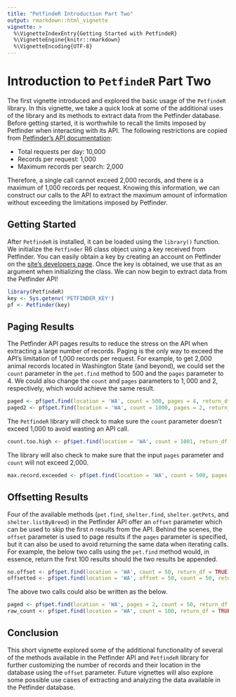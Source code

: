 ```yaml
---
title: "PetfindeR Introduction Part Two"
output: rmarkdown::html_vignette
vignette: >
  %\VignetteIndexEntry{Getting Started with PetfindeR}
  %\VignetteEngine{knitr::rmarkdown}
  %\VignetteEncoding{UTF-8}
---
```


# Introduction to `PetfindeR` Part Two

The first vignette introduced and explored the basic usage of the `PetfindeR` library. In this vignette, we take a quick look at some of the additional uses of the library and its methods to extract data from the Petfinder database. Before getting started, it is worthwhile to recall the limits imposed by Petfinder when interacting with its API. The following restrictions are copied from [Petfinder's API documentation](https://www.petfinder.com/developers/api-docs#restrictions):

* Total requests per day: 10,000
* Records per request: 1,000
* Maximum records per search: 2,000

Therefore, a single call cannot exceed 2,000 records, and there is a maximum of 1,000 records per request. Knowing this information, we can construct our calls to the API to extract the maximum amount of information without exceeding the limitations imposed by Petfinder.

## Getting Started

After `PetfindeR` is installed, it can be loaded using the `library()` function. We initialize the `Petfinder` R6 class object using a key received from Petfinder. You can easily obtain a key by creating an account on Petfinder on the [site's developers page](https://www.petfinder.com/developers/api-key). Once the key is obtained, we use that as an argument when initializing the class. We can now begin to extract data from the Petfinder API!

```r
library(PetfindeR)
key <- Sys.getenv('PETFINDER_KEY')
pf <- Petfinder(key)
```

## Paging Results

The Petfinder API pages results to reduce the stress on the API when extracting a large number of records. Paging is the only way to exceed the API's limitation of 1,000 records per request. For example, to get 2,000 animal records located in Washington State (and beyond), we could set the `count` parameter in the `pet.find` method to $500$ and the `pages` parameter to $4$. We could also change the `count` and `pages` parameters to $1,000$ and $2$, respectively, which would achieve the same result.

```r
paged <- pf$pet.find(location = 'WA', count = 500, pages = 4, return_df = TRUE)
paged2 <- pf$pet.find(location = 'WA', count = 1000, pages = 2, return_df = TRUE) # Returns the same as above
```

The `PetfindeR` library will check to make sure the `count` parameter doesn't exceed 1,000 to avoid wasting an API call.

```r
count.too.high <- pf$pet.find(location = 'WA', count = 1001, return_df = TRUE)
```

The library will also check to make sure that the input `pages` parameter and `count` will not exceed 2,000.

```r
max.record.exceeded <- pf$pet.find(location = 'WA', count = 500, pages = 5, return_df = TRUE)
```

## Offsetting Results

Four of the available methods (`pet.find`, `shelter.find`, `shelter.getPets`, and `shelter.listByBreed`) in the Petfinder API offer an `offset` parameter which can be used to skip the first $n$ results from the API. Behind the scenes, the `offset` parameter is used to page results if the `pages` parameter is specified, but it can also be used to avoid returning the same data when iterating calls. For example, the below two calls using the `pet.find` method would, in essence, return the first 100 results should the two results be appended.

```r
no.offset <- pf$pet.find(location = 'WA', count = 50, return_df = TRUE) # Get the first 50 results
offsetted <- pf$pet.find(location = 'WA', offset = 50, count = 50, return_df = TRUE) # Skip the first 25 results and get the next 50
```

The above two calls could also be written as the below.

```r
paged <- pf$pet.find(location = 'WA', pages = 2, count = 50, return_df = TRUE)
raw_count <- pf$pet.find(location = 'WA', count = 100, return_df = TRUE)
```

## Conclusion

This short vignette explored some of the additional functionality of several of the methods available in the Petfinder API and `PetfindeR` library for further customizing the number of records and their location in the database using the `offset` parameter. Future vignettes will also explore some possible use cases of extracting and analyzing the data available in the Petfinder database.